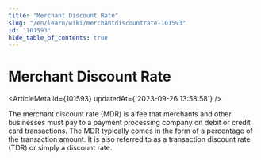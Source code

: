 ```yaml
---
title: "Merchant Discount Rate"
slug: "/en/learn/wiki/merchantdiscountrate-101593"
id: "101593"
hide_table_of_contents: true
---
```



# Merchant Discount Rate

<ArticleMeta id={101593} updatedAt={'2023-09-26 13:58:58'} />
<div className='border-solid border-b border-t-0 my-4 border-[var(--ifm-color-gray-300)]' />

The merchant discount rate (MDR) is a fee that merchants and other businesses must pay to a payment processing company on debit or credit card transactions. The MDR typically comes in the form of a percentage of the transaction amount. It is also referred to as a transaction discount rate (TDR) or simply a discount rate.
